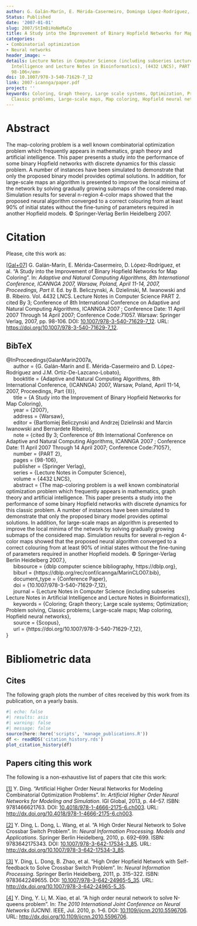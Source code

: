 ```yaml
---
author: G. Galán-Marín, E. Mérida-Casermeiro, Domingo López-Rodríguez, J.M. Ortiz-De-Lazcano-Lobato
Status: Published
date: '2007-01-01'
slug: 2007/StImBiHoNeMaCo
title: A Study into the Improvement of Binary Hopfield Networks for Map Coloring
categories:
- Combinatorial optimization
- Neural networks
header_image: ~
details: Lecture Notes in Computer Science (including subseries Lecture Notes in Artificial
  Intelligence and Lecture Notes in Bioinformatics), (4432 LNCS), PART 2, <em>pp.
  98-106</em>
doi: 10.1007/978-3-540-71629-7_12
link: 2007-icannga/paper.pdf
project: ''
keywords: Coloring, Graph theory, Large scale systems, Optimization, Problem solving,
  Classic problems, Large-scale maps, Map coloring, Hopfield neural networks
---
```



# Abstract


The map-coloring problem is a well known combinatorial optimization problem which frequently appears in mathematics, graph theory and artificial intelligence. This paper presents a study into the performance of some binary Hopfield networks with discrete dynamics for this classic problem. A number of instances have been simulated to demonstrate that only the proposed binary model provides optimal solutions. In addition, for large-scale maps an algorithm is presented to improve the local minima of the network by solving gradually growing submaps of the considered map. Simulation results for several n-region 4-color maps showed that the proposed neural algorithm converged to a correct colouring from at least 90% of initial states without the fine-tuning of parameters required in another Hopfield models. © Springer-Verlag Berlin Heidelberg 2007.












# Citation
Please, cite this work as:


<a name=bib-GalanMarin2007a></a>[[Gal+07]](#cite-GalanMarin2007a) G. Galán-Marín, E. Mérida-Casermeiro, D. López-Rodríguez, et al. “A Study into the Improvement of Binary Hopfield Networks for Map Coloring”. In: _Adaptive and Natural Computing Algorithms, 8th International Conference, ICANNGA 2007, Warsaw, Poland, April 11-14, 2007, Proceedings, Part II_. Ed. by B. Beliczynski, A. Dzielinski, M. Iwanowski and B. Ribeiro. Vol. 4432 LNCS. Lecture Notes in Computer Science PART 2. cited By 3; Conference of 8th International Conference on Adaptive and Natural Computing Algorithms, ICANNGA 2007 ; Conference Date: 11 April 2007 Through 14 April 2007; Conference Code:71057. Warsaw: Springer Verlag, 2007, pp. 98-106. DOI: [10.1007/978-3-540-71629-7_12](https://doi.org/10.1007%2F978-3-540-71629-7_12). URL:
[https://doi.org/10.1007/978-3-540-71629-7_12](https://doi.org/10.1007/978-3-540-71629-7_12).

::: {.callout-note appearance="minimal" collapse=true}

## BibTeX

@InProceedings{GalanMarin2007a,<br>&nbsp;&nbsp;&nbsp;&nbsp;  author = {G. Galán-Marín and E. Mérida-Casermeiro and D. López-Rodríguez and J.M. Ortiz-De-Lazcano-Lobato},<br>&nbsp;&nbsp;&nbsp;&nbsp;  booktitle = {Adaptive and Natural Computing Algorithms, 8th International Conference, {ICANNGA} 2007, Warsaw, Poland, April 11-14, 2007, Proceedings, Part {II}},<br>&nbsp;&nbsp;&nbsp;&nbsp;  title = {A Study into the Improvement of Binary Hopfield Networks for Map Coloring},<br>&nbsp;&nbsp;&nbsp;&nbsp;  year = {2007},<br>&nbsp;&nbsp;&nbsp;&nbsp;  address = {Warsaw},<br>&nbsp;&nbsp;&nbsp;&nbsp;  editor = {Bartlomiej Beliczynski and Andrzej Dzielinski and Marcin Iwanowski and Bernardete Ribeiro},<br>&nbsp;&nbsp;&nbsp;&nbsp;  note = {cited By 3; Conference of 8th International Conference on Adaptive and Natural Computing Algorithms, ICANNGA 2007 ; Conference Date: 11 April 2007 Through 14 April 2007; Conference Code:71057},<br>&nbsp;&nbsp;&nbsp;&nbsp;  number = {PART 2},<br>&nbsp;&nbsp;&nbsp;&nbsp;  pages = {98-106},<br>&nbsp;&nbsp;&nbsp;&nbsp;  publisher = {Springer Verlag},<br>&nbsp;&nbsp;&nbsp;&nbsp;  series = {Lecture Notes in Computer Science},<br>&nbsp;&nbsp;&nbsp;&nbsp;  volume = {4432 LNCS},<br>&nbsp;&nbsp;&nbsp;&nbsp;  abstract = {The map-coloring problem is a well known combinatorial optimization problem which frequently appears in mathematics, graph theory and artificial intelligence. This paper presents a study into the performance of some binary Hopfield networks with discrete dynamics for this classic problem. A number of instances have been simulated to demonstrate that only the proposed binary model provides optimal solutions. In addition, for large-scale maps an algorithm is presented to improve the local minima of the network by solving gradually growing submaps of the considered map. Simulation results for several n-region 4-color maps showed that the proposed neural algorithm converged to a correct colouring from at least 90% of initial states without the fine-tuning of parameters required in another Hopfield models. © Springer-Verlag Berlin Heidelberg 2007.},<br>&nbsp;&nbsp;&nbsp;&nbsp;  bibsource = {dblp computer science bibliography, https://dblp.org},<br>&nbsp;&nbsp;&nbsp;&nbsp;  biburl = {https://dblp.org/rec/conf/icannga/MarinCLO07.bib},<br>&nbsp;&nbsp;&nbsp;&nbsp;  document_type = {Conference Paper},<br>&nbsp;&nbsp;&nbsp;&nbsp;  doi = {10.1007/978-3-540-71629-7_12},<br>&nbsp;&nbsp;&nbsp;&nbsp;  journal = {Lecture Notes in Computer Science (including subseries Lecture Notes in Artificial Intelligence and Lecture Notes in Bioinformatics)},<br>&nbsp;&nbsp;&nbsp;&nbsp;  keywords = {Coloring; Graph theory; Large scale systems; Optimization; Problem solving, Classic problems; Large-scale maps; Map coloring, Hopfield neural networks},<br>&nbsp;&nbsp;&nbsp;&nbsp;  source = {Scopus},<br>&nbsp;&nbsp;&nbsp;&nbsp;  url = {https://doi.org/10.1007/978-3-540-71629-7_12},<br>}

:::



# Bibliometric data

## Cites

The following graph plots the number of cites received by this work from its publication, on a yearly basis.

```r
#| echo: false
#| results: asis
#| warning: false
#| message: false
source(here::here('scripts', 'manage_publications.R'))
df <- readRDS('citation_history.rds')
plot_citation_history(df)
```



## Papers citing this work

The following is a non-exhaustive list of papers that cite this work:


<a name=bib-Ding_2013></a>[[1]](#cite-Ding_2013) Y. Ding. “Artificial Higher Order Neural Networks for Modeling Combinatorial Optimization Problems”. In: _Artificial Higher Order Neural Networks for Modeling and Simulation_. IGI Global, 2013, p. 44–57. ISBN: 9781466621763. DOI: [10.4018/978-1-4666-2175-6.ch003](https://doi.org/10.4018%2F978-1-4666-2175-6.ch003). URL: [http://dx.doi.org/10.4018/978-1-4666-2175-6.ch003](http://dx.doi.org/10.4018/978-1-4666-2175-6.ch003).

<a name=bib-Ding_2010></a>[[2]](#cite-Ding_2010) Y. Ding, L. Dong, L. Wang, et al. “A High Order Neural Network to Solve Crossbar Switch Problem”. In: _Neural Information Processing. Models and Applications_. Springer Berlin Heidelberg, 2010, p. 692–699. ISBN: 9783642175343. DOI: [10.1007/978-3-642-17534-3_85](https://doi.org/10.1007%2F978-3-642-17534-3_85). URL: [http://dx.doi.org/10.1007/978-3-642-17534-3_85](http://dx.doi.org/10.1007/978-3-642-17534-3_85).

<a name=bib-Ding_2011></a>[[3]](#cite-Ding_2011) Y. Ding, L. Dong, B. Zhao, et al. “High Order Hopfield Network with Self-feedback to Solve Crossbar Switch Problem”. In: _Neural Information Processing_. Springer Berlin Heidelberg, 2011, p. 315–322. ISBN: 9783642249655. DOI: [10.1007/978-3-642-24965-5_35](https://doi.org/10.1007%2F978-3-642-24965-5_35). URL: [http://dx.doi.org/10.1007/978-3-642-24965-5_35](http://dx.doi.org/10.1007/978-3-642-24965-5_35).

<a name=bib-Ding_20101></a>[[4]](#cite-Ding_20101) Y. Ding, Y. Li, M. Xiao, et al. “A high order neural network to solve N-queens problem”. In: _The 2010 International Joint Conference on Neural Networks (IJCNN)_. IEEE, Jul. 2010, p. 1–6. DOI: [10.1109/ijcnn.2010.5596706](https://doi.org/10.1109%2Fijcnn.2010.5596706). URL: [http://dx.doi.org/10.1109/ijcnn.2010.5596706](http://dx.doi.org/10.1109/ijcnn.2010.5596706).


